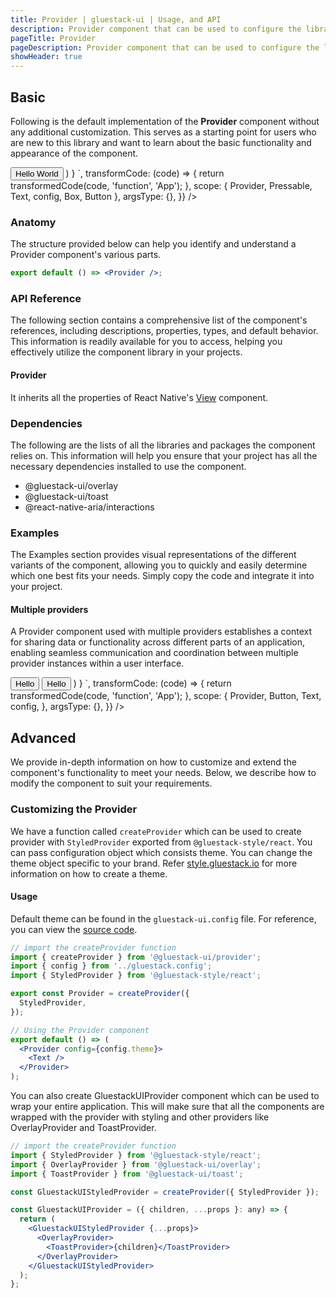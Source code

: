 ```yaml
---
title: Provider | gluestack-ui | Usage, and API
description: Provider component that can be used to configure the library. It consists of StyledProvider, OverlayProvider and ToastProvider internally.
pageTitle: Provider
pageDescription: Provider component that can be used to configure the library. It consists of StyledProvider, OverlayProvider and ToastProvider internally.
showHeader: true
---
```



<Meta title="components/Provider/Provider" />



## Basic

Following is the default implementation of the **Provider** component without any additional customization. This serves as a starting point for users who are new to this library and want to learn about the basic functionality and appearance of the component.

<AppProvider>
  <CodePreview
    showComponentRenderer={true}
    showArgsController={false}
    metaData={{
      code: `
        function App(){
          return (
                <Provider config={config.theme}>
                  <Button>
                    <Button.Text>Hello World</Button.Text>
                  </Button>
              </Provider>
          )
        }
      `,
      transformCode: (code) => {
        return transformedCode(code, 'function', 'App');
      },
scope: {
Provider,
Pressable,
Text,
config,
Box,
Button
},
argsType: {},
}}
/>

</AppProvider>

### Anatomy

The structure provided below can help you identify and understand a Provider component's various parts.

```jsx
export default () => <Provider />;
```

### API Reference

The following section contains a comprehensive list of the component's references, including descriptions, properties, types, and default behavior. This information is readily available for you to access, helping you effectively utilize the component library in your projects.

#### Provider

It inherits all the properties of React Native's [View](https://reactnative.dev/docs/view) component.

### Dependencies

The following are the lists of all the libraries and packages the component relies on. This information will help you ensure that your project has all the necessary dependencies installed to use the component.

- @gluestack-ui/overlay
- @gluestack-ui/toast
- @react-native-aria/interactions

### Examples

The Examples section provides visual representations of the different variants of the component, allowing you to quickly and easily determine which one best fits your needs. Simply copy the code and integrate it into your project.

#### Multiple providers

A Provider component used with multiple providers establishes a context for sharing data or functionality across different parts of an application, enabling seamless communication and coordination between multiple provider instances within a user interface.

<AppProvider>
  <CodePreview
    showComponentRenderer={true}
    showArgsController={false}
    metaData={{
      code: `
        function App(){
          return (
            <Provider config={config.theme}>
              <Button
                bg="$amber500"
                mb="$5"
              >
                <Button.Text sx={{
                  _light: {
                    color: 'black',
                  }
                }}>Hello</Button.Text>
              </Button>
              <Provider
              config={config.theme}
              >
                <Button bg="$red500">
                  <Button.Text color="$black">Hello</Button.Text>
                </Button>
              </Provider>
            </Provider>
          )
        }
      `,
      transformCode: (code) => {
        return transformedCode(code, 'function', 'App');
      },
      scope: {
        Provider,
        Button,
        Text,
        config,
      },
      argsType: {},
    }}
  />
</AppProvider>

## Advanced

We provide in-depth information on how to customize and extend the component's functionality to meet your needs. Below, we describe how to modify the component to suit your requirements.

### Customizing the Provider

We have a function called `createProvider` which can be used to create provider with `StyledProvider` exported from `@gluestack-style/react`. You can pass configuration object which consists theme. You can change the theme object specific to your brand. Refer [style.gluestack.io](https://style.gluestack.io/) for more information on how to create a theme.

#### Usage

Default theme can be found in the `gluestack-ui.config` file. For reference, you can view the [source code](https://github.com/gluestack/gluestack-ui/tree/main/example/storybook/src/ui-components/Provider).

```jsx
// import the createProvider function
import { createProvider } from '@gluestack-ui/provider';
import { config } from '../gluestack.config';
import { StyledProvider } from '@gluestack-style/react';

export const Provider = createProvider({
  StyledProvider,
});

// Using the Provider component
export default () => (
  <Provider config={config.theme}>
    <Text />
  </Provider>
);
```

You can also create GluestackUIProvider component which can be used to wrap your entire application. This will make sure that all the components are wrapped with the provider with styling and other providers like OverlayProvider and ToastProvider.

```jsx
// import the createProvider function
import { StyledProvider } from '@gluestack-style/react';
import { OverlayProvider } from '@gluestack-ui/overlay';
import { ToastProvider } from '@gluestack-ui/toast';

const GluestackUIStyledProvider = createProvider({ StyledProvider });

const GluestackUIProvider = ({ children, ...props }: any) => {
  return (
    <GluestackUIStyledProvider {...props}>
      <OverlayProvider>
        <ToastProvider>{children}</ToastProvider>
      </OverlayProvider>
    </GluestackUIStyledProvider>
  );
};
```
